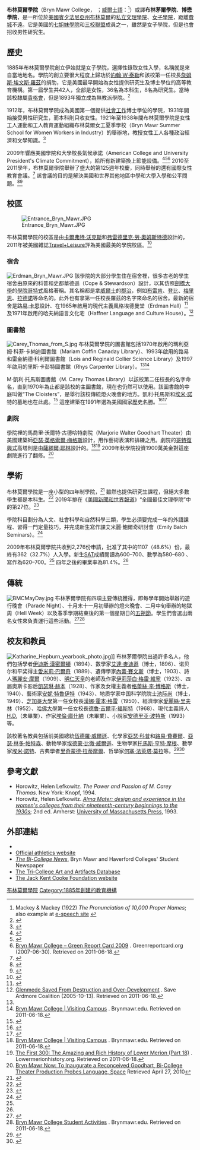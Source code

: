 {{Infobox university
|name            = Bryn Mawr College
|image_name      = Bryn Mawr College Campus Center.jpg
|image_size      =
|motto           = ''Veritatem Dilexi'' （拉丁語，Delight in the Truth）
|established     = 1885
|type            = [[私立大學|私立大學]]；[[美國的文理學院|文理學院]]；[[美國的女子學院|女子學院]]
|endowment       = $8.53億（2015）<ref>{{cite web|url=http://www.nacubo.org/Documents/EndowmentFiles/2015_NCSE_Endowment_Market_Values.pdf|title=U.S. and Canadian Institutions Listed by Fiscal Year (FY) 2015 Endowment Market Value and Change in Endowment Market Value from FY 2014 to FY 2015|publisher=National Association of College and University Business Officers and Commonfund Institute|year=2016|deadurl=yes|archiveurl=https://web.archive.org/web/20160131203541/http://www.nacubo.org/Documents/EndowmentFiles/2015_NCSE_Endowment_Market_Values.pdf|archivedate=2016年1月31日|df=}}</ref>
|president       = Kimberly Wright Cassidy<ref>[http://www.brynmawr.edu/president/about/ President Kim Cassidy] {{WebCite|url=https://www.webcitation.org/6B7IZyIqw?url=http://www.brynmawr.edu/president/about/ |date=20121002155017 |dateformat=iso }}. Brynmawr.edu. Retrieved on 2013-07-10.</ref>
|city            = [[布林莫爾_(賓夕法尼亞州)|布林莫爾]]
|state           = [[賓夕法尼亞州|賓夕法尼亞州]]
|country         = [[美國|美國]]
|campus          = 郊區，{{convert|135|acres|ha|1}}
|students        = 1,771
|undergrad       = 1,307
|postgrad        = 464
|staff           =
|faculty         = 158（全職）
|colors          = 黃色和白色 {{colorbox|yellow}} {{colorbox|white}}
|mascot          = 貓頭鷹
|athletics       = [[NCAA|NCAA]] Division III – Centennial Conference
|affiliations    = [[七姐妹學院|七姐妹學院]]<br>[[文理學院聯盟|CLAC]]<br>[[奧柏林集團|奧柏林集團]]<br>[[安納波利斯集團|安納波利斯集團]]
|website         = [http://www.brynmawr.edu/ www.brynmawr.edu]
|logo=[[File:Bryn_Mawr_text_logo.png|250px]]}}
{{Infobox NRHP
 | name = Bryn Mawr College Historic District
 | nrhp_type = hd
 | image =
 | caption =
 | location=美國賓夕法尼亞州布林莫爾
 | lat_degrees = 40
 | lat_minutes = 1
 | lat_seconds = 35
 | lat_direction = N
 | long_degrees = 75
 | long_minutes = 18
 | long_seconds = 49
 | long_direction = W
 | coord_display = inline,title
 | coord_parameters = region:US-PA_type:edu
 | locmapin = Pennsylvania
 | built = 1885
 | architect = 多位
 | architecture = 後[[哥德復興式建築|哥德復興式建築]]、哥特式、學院哥特式
 | added = 1979年5月4日
 | area = {{convert|49|acre}}
 | governing_body = 私人
 | refnum = 79002299<ref name="nris">{{NRISref|2009a}}</ref>
}}

'''布林莫爾學院'''（Bryn Mawr College，{{IPAc-en|ˌ|b|r|ɪ|n|ˈ|m|ɑr}} {{respell|brin|MAR|<nowiki>'</nowiki>}}；[[威爾士語|威爾士語]]：{{IPA-cy|ˌbrɨ̞nˈmaur|}}<ref>Mackey & Mackey (1922) ''The Pronunciation of 10,000 Proper Names''; also example at [http://www.espeech.com/namepro.htm e-speech site] {{Wayback|url=http://www.espeech.com/namepro.htm |date=20110710202624 }}</ref>）或譯'''布林茅爾學院'''、'''博懋學院'''，是一所位於[[美國|美國]][[賓夕法尼亞州|賓夕法尼亞州]][[布林莫爾_(賓夕法尼亞州)|布林莫爾]]的[[私立大學|私立]][[美國的文理學院|文理學院]]、[[美國的女子學院|女子學院]]，距離[[費城|費城]]不遠。它是美國的[[七姐妹學院|七姐妹學院]]和[[三校聯盟|三校聯盟]]成員之一，雖然是女子學院，但是也會招收男性研究生。

== 歷史==
1885年布林莫爾學院創立伊始就是女子學院，選擇性錄取女性入學，名稱就是來自當地地名。學院的創立要很大程度上歸功於[[約翰·W·泰勒|約翰·W·泰勒]]和該校第一任校長[[詹姆斯·埃文斯·羅茲|詹姆斯·埃文斯·羅茲]]的捐助，它是美國最早開始為女性提供研究生及博士學位的高等教育機構。第一屆學生共42人，全部是女性，36名為本科生，8名為研究生。當時該校隸屬[[貴格會|貴格會]]，但是1893年獨立成為無教派學院。<ref>
{{cite web
 |url         = http://www.brynmawr.edu/visit/history.shtml
 |title       = A Brief History of Bryn Mawr College
 |publisher   = brynmawr.edu
 |accessdate  = 2011-06-18
 |deadurl     = yes
 |archiveurl  = https://web.archive.org/web/20080120065225/http://www.brynmawr.edu/visit/history.shtml
 |archivedate = 2008-01-20
}}</ref>

1912年，布林莫爾學院成為美國第一個提供[[社會工作|社會工作]]博士學位的學院，1931年開始接受男性研究生，而本科則只收女性。1921年至1938年間布林莫爾學院是女性工人運動和工人教育運動組織布林莫爾女工夏季學校（Bryn Mawr Summer School for Women Workers in Industry）的舉辦地，教授女性工人各種政治經濟和文學知識。<ref>{{cite web
|url=http://fcis.oise.utoronto.ca/~daniel_sc/assignment1/1921brynmawr.html
|title=1921 The Bryn Mawr Summer School for Women Workers
|publisher=fcis.oise.utoronto.ca
|accessdate=2011-06-18
|archive-date=2021-02-14
|archive-url=https://web.archive.org/web/20210214032554/http://fcis.oise.utoronto.ca/~daniel_sc/assignment1/1921brynmawr.html
|dead-url=no
}}</ref>

2009年響應美國學院和大學校長氣候承諾（American College and University President's Climate Commitment），給所有新建築換上節能設備。<ref name="ACUPCC Reports · Implementation Profile for Bryn Mawr College">{{cite web
| title =Implementation Profile for Bryn Mawr College
| publisher =Association for the Advancement of Sustainability in Higher Education
| url =http://acupcc.aashe.org/report.php?id=3253
| accessdate = 2009-06-08 |archivedate=September 1, 2009 |archiveurl=https://web.archive.org/web/20090901161713/http://acupcc.aashe.org/report.php?id=3253 }}</ref><ref name="Sustainability">{{cite web
 |title=Sustainability 
 |publisher=Bryn Mawr College 
 |url=http://www.brynmawr.edu/dining/sustainability/ 
 |accessdate=2009-06-08 
 |deadurl=yes 
 |archiveurl=https://web.archive.org/web/20090924022639/http://www.brynmawr.edu/dining/sustainability/ 
 |archivedate=2009-09-24 
}}</ref><ref>[http://www.greenreportcard.org/report-card-2009/schools/bryn-mawr-college Bryn Mawr College – Green Report Card 2009] {{Wayback|url=http://www.greenreportcard.org/report-card-2009/schools/bryn-mawr-college |date=20130729084106 }}. Greenreportcard.org (2007-06-30). Retrieved on 2011-06-18.</ref> 2010至2011學年，布林莫爾學院舉辦了盛大的第125週年校慶，同時舉辦的還有國際女性教育會議。<ref>{{cite web
|url=http://news.brynmawr.edu/?p=5380
|title=Plans for 125th Anniversary Include International Conference on Women's Education
|publisher=Bryn Mawr Now
|work=news.brynmawr.edu
|date=2010-04-08
|accessdate=2011-06-18
|archive-date=2011-07-22
|archive-url=https://web.archive.org/web/20110722010414/http://news.brynmawr.edu/?p=5380
|dead-url=no
}}</ref> 該會議的目的是解決美國和世界其他地區中學和大學入學和公平問題。<ref>
{{cite web
 |url         = http://www.brynmawr.edu/125th/conference/
 |title       = Heritage and Hope: Women's Education in a Global Context
 |publisher   = brynmawr.edu
 |accessdate  = 2011-06-18
 |deadurl     = yes
 |archiveurl  = https://web.archive.org/web/20110614175919/http://www.brynmawr.edu/125th/conference/
 |archivedate = 2011-06-14
}}</ref><ref>
{{cite web
 |url         = http://www.brynmawr.edu/125th/book/
 |title       = Bryn Mawr College: Bryn Mawr's 125th Anniversary Celebration
 |publisher   = brynmawr.edu
 |accessdate  = 2011-06-18
 |deadurl     = yes
 |archiveurl  = https://web.archive.org/web/20110614133815/http://www.brynmawr.edu/125th/book/
 |archivedate = 2011-06-14
}}</ref>

== 校區==
[[File:Entrance_Bryn_Mawr.JPG|thumb]]

布林莫爾學院的校區是由[[卡爾弗特·沃克斯|卡爾弗特·沃克斯]]和[[弗雷德里克·勞·奧姆斯特德|弗雷德里克·勞·奧姆斯特德]]設計的，2011年被美國雜誌[[Travel+Leisure|Travel+Leisure]]評為美國最美的學院校區。<ref>{{Cite web |url=http://www.travelandleisure.com/articles/americas-most-beautiful-college-campuses/28 |title="America's most beautiful college campuses", ''Travel+Leisure'' (September 2011) |access-date=2015-01-16 |archive-date=2015-01-06 |archive-url=https://web.archive.org/web/20150106160523/http://www.travelandleisure.com/articles/americas-most-beautiful-college-campuses/28 |dead-url=no }}</ref>

=== 宿舍 ===
[[File:Erdman_Bryn_Mawr.JPG|thumb]]
該學院的大部分學生住在宿舍裡，很多古老的學生宿舍由原來的科普和史都華德遜（Cope & Stewardson）設計，以其仿照[[劍橋大學|劍橋大學]]的[[學院哥特式|學院哥特式]]風格著稱。其名稱都是拿[[威爾士|威爾士]]的[[郡治|郡治]]，例如[[布雷肯|布雷肯]]、[[登比|登比]]、[[梅里恩|梅里恩]]、[[新拉德諾|拉德諾]]等命名的。此外也有拿第一任校長羅茲的名字來命名的宿舍。最新的宿舍是[[路易·卡恩|路易·卡恩]]設計、在1965年啟用的現代主義風格埃德曼堂（Erdman Hall）<ref>{{cite journal |work=The Architecture Week's Great Building Collection |url=http://www.greatbuildings.com/buildings/Erdman_Hall_Dormitories.html |title=Erdman Hall Dormitories |journal= |access-date=2015-01-16 |archive-date=2020-12-21 |archive-url=https://web.archive.org/web/20201221185911/http://greatbuildings.com/buildings/Erdman_Hall_Dormitories.html |dead-url=no }}</ref> 及1971年啟用的哈夫納語言文化宅（Haffner Language and Culture House）。<ref>[http://www.saveardmorecoalition.org/node/1694 Glenmede Saved From Destruction and Over-Development] {{Webarchive|url=https://archive.is/20120912180526/http://www.saveardmorecoalition.org/node/1694 |date=2012年9月12日 }}. Save Ardmore Coalition (2005-10-13). Retrieved on 2011-06-18.</ref>

=== 圖書館===
[[File:Carey_Thomas_from_S.jpg|thumb]]
布林莫爾學院的圖書館包括1970年啟用的瑪利亞姆·科菲·卡納迪圖書館（Mariam Coffin Canaday Library）、1993年啟用的路易和雷金納德·科利爾圖書館（Lois and Reginald Collier Science Library）及1997年啟用的里斯·卡彭特圖書館（Rhys Carpenter Library）。<ref name="autogenerated1" /><ref>[http://www.brynmawr.edu/visit/guided_tour/carpenter.shtml Bryn Mawr College | Visiting Campus] {{webarchive|url=https://web.archive.org/web/20071105230332/http://www.brynmawr.edu/visit/guided_tour/carpenter.shtml |date=2007-11-05 }}. Brynmawr.edu. Retrieved on 2011-06-18.</ref>

M·凱利·托馬斯圖書館（M. Carey Thomas Library）以該校第二任校長的名字命名，直到1970年為止都是該校的主圖書館，現在也仍然可以使用。該圖書館的中庭叫做“The Cloisters”，是舉行該校傳統燈火晚會的地方。凱利·托馬斯和[[埃米·諾特|埃米·諾特]]的墓地也在此處。<ref>{{cite book|last1=Mann|first1=Janice|title=Women Medievalists and the Academy|date=2005|publisher=University of Wisconsin Press|page=121}}</ref> 這座建築在1991年選為[[美國國家歷史名勝|美國國家歷史名勝]]。<ref>{{cite web|url=http://tps.cr.nps.gov/nhl/detail.cfm?ResourceId=2117&ResourceType=Building |title=M. Carey Thomas Library |accessdate=2008-02-11 |work=National Historic Landmark summary listing |publisher=National Park Service |deadurl=yes |archiveurl=https://web.archive.org/web/20110606111044/http://tps.cr.nps.gov/nhl/detail.cfm?ResourceId=2117&ResourceType=Building |archivedate=2011-06-06 }}</ref><ref name="nrhpinv2">{{Cite journal|title=Photos from 1936, 1980, 1983, and undated, to accompany National Register of Historic Places Inventory-Nomination: M. Carey Thomas Library (text not available)|url=http://pdfhost.focus.nps.gov/docs/NHLS/Photos/91002052.pdf|format=pdf|date=|author=|publisher=National Park Service|journal=|access-date=2015-01-16|archive-url=https://web.archive.org/web/20120821235627/http://pdfhost.focus.nps.gov/docs/NHLS/Photos/91002052.pdf|archive-date=2012-08-21|dead-url=yes}}</ref>

=== 劇院 ===

學院裡的馬喬里·沃爾特·古德哈特劇院（Marjorie Walter Goodhart Theater）由美國建築師[[亞瑟·英格索爾·梅格斯|亞瑟·英格索爾·梅格斯]]設計，用作藝術表演和排練之用。劇院的[[哥特復興式|哥特復興式]]高塔則是由[[薩繆爾·耶林|薩繆爾·耶林]]設計的。<ref>[http://www.brynmawr.edu/visit/guided_tour/goodhart.shtml Bryn Mawr College | Visiting Campus] {{webarchive|url=https://web.archive.org/web/20071105230340/http://www.brynmawr.edu/visit/guided_tour/goodhart.shtml |date=2007-11-05 }}. Brynmawr.edu. Retrieved on 2011-06-18.</ref><ref name="autogenerated1">[http://www.lowermerionhistory.org/texts/first300/part18.html The First 300: The Amazing and Rich History of Lower Merion (Part 18)] {{Wayback|url=http://www.lowermerionhistory.org/texts/first300/part18.html |date=20200224045213 }}. Lowermerionhistory.org. Retrieved on 2011-06-18.</ref> 2009年秋學院投資1900萬美金對這座劇院進行了翻修。<ref>[http://news.brynmawr.edu/?p=3959 Bryn Mawr Now: To Inaugurate a Reconceived Goodhart, Bi-College Theater Production Probes Language, Space] {{Wayback|url=http://news.brynmawr.edu/?p=3959 |date=20110722010253 }}  Retrieved April 27, 2010</ref>

== 學術==
{{Infobox US university ranking
| Forbes   = 70
| USNWR_LA = 27
| Wamo_LA  = 6| THE_NU =50| THE_W =未列入
}}
布林莫爾學院是一座小型的四年制學院，<ref name="Carnegie">{{cite web |url=http://www.carnegiefoundation.org/classifications/sub.asp?key=748&subkey=15920&start=782 |title=Bryn Mawr College – Carnegie Classifications |publisher=Carnegie Foundation for the Advancement of Teaching |accessdate=2009-05-30}}</ref> 雖然也提供研究生課程，但絕大多數學生都是本科生。<ref name="CDS">{{cite web|url=http://www.brynmawr.edu/institutionalresearch/documents/CDS2009_2010.pdf |title=Common Data Set 2009-2009 |publisher=Bryn Mawr College |accessdate=2009-05-30 |deadurl=yes |archiveurl=https://web.archive.org/web/20100408162134/http://www.brynmawr.edu/institutionalresearch/documents/CDS2009_2010.pdf |archivedate=2010-04-08 }}</ref> 2019年排在《[[美國新聞和世界報道|美國新聞和世界報道]]》“全國最佳文理學院”中的第27位。<ref>{{cite web|url=http://colleges.usnews.rankingsandreviews.com/best-colleges/bryn-mawr-college-211273/overall-rankings|title=Bryn Mawr College|publisher=U.S. News|accessdate=2018-12-16|archive-date=2016-03-04|archive-url=https://web.archive.org/web/20160304100352/http://colleges.usnews.rankingsandreviews.com/best-colleges/bryn-mawr-college-211273/overall-rankings|dead-url=no}}</ref>

學院科目劃分為人文、社會科學和自然科學三類，學生必須要完成一年的外語課程、習得一門定量技巧，并完成新生寫作課艾米麗·鮑爾奇研討會（Emily Balch Seminars）。<ref>{{cite web|title=The Emily Balch Seminars|url=http://www.brynmawr.edu/balch/|work=Bryn Mawr College Undergraduate Courses|publisher=Bryn Mawr College|accessdate=2 March 2011|archive-date=2014-07-02|archive-url=https://web.archive.org/web/20140702234631/http://www.brynmawr.edu/balch/|dead-url=no}}</ref>

2009年布林莫爾學院共收到2,276份申請，批准了其中的1107（48.6%）份，最終有362（32.7%）人入學。新生[[SAT|SAT]]成績閱讀為600–700、數學為580–680 、寫作為620–700。<ref name="CDS"/> 四年之後的畢業率為81.4%。<ref name="CDS"/>

== 傳統==
[[Image:BMCMayDay.jpg|thumb]]
布林茅爾學院有四項主要傳統獲得，即每學年開始舉辦的遊行晚會（Parade Night）、十月末十一月初舉辦的燈火晚會、二月中旬舉辦的地獄周（Hell Week）以及春季學期結束後的第一個星期日的[[五朔節|五朔節]]。學生們會選出兩名女性來負責運行這些活動。<ref>{{cite web|title=Student Activities: Traditions|url=http://www.brynmawr.edu/activities/traditions.shtml|work=brynmawr.edu|accessdate=16 March 2011|quote=The Traditions Mistresses, elected officers of the SGA, organize the traditions throughout the academic year.|archive-date=2017-08-04|archive-url=https://web.archive.org/web/20170804101712/http://www.brynmawr.edu/activities/traditions.shtml|dead-url=no}}</ref><ref>[http://www.brynmawr.edu/activities/traditions.shtml Bryn Mawr College Student Activities] {{Wayback|url=http://www.brynmawr.edu/activities/traditions.shtml |date=20170804101712 }}. Brynmawr.edu. Retrieved on 2011-06-18.</ref>

== 校友和教員 ==
[[File:Katharine_Hepburn_yearbook_photo.jpg|thumb]]]]
布林茅爾學院出過許多名人，他們包括學者[[伊迪斯·漢密爾頓|伊迪斯·漢密爾頓]]（1894）、數學家[[艾達·麥迪遜|艾達·麥迪遜]]（博士，1896）、诺贝尔和平奖得主[[愛米莉·巴爾奇|愛米莉·巴爾奇]]（1889）、遺傳學家[[內蒂·賽文斯|內蒂·賽文斯]]（博士，1903）、詩人[[瑪麗安·摩爾|瑪麗安·摩爾]]（1909）、[[明仁天皇|明仁天皇]]的老師及作家[[伊莉莎白·格雷·維寧|伊莉莎白·格雷·維寧]]（1923）、四屆奧斯卡影后[[凱瑟琳·赫本|凱瑟琳·赫本]]（1928）、作家及女權主義者[[格蕾絲·李·博格斯|格蕾絲·李·博格斯]]（博士，1940）、藝術家[[安妮·特魯伊特|安妮·特魯伊特]]（1943）、地质学家中国科学院院士[[池际尚|池际尚]]（博士，1949）、[[芝加哥大學|芝加哥大學]]第一任女校長[[漢娜·霍本·格雷|漢娜·霍本·格雷]]（1950）、經濟學家[[愛麗絲·里夫林|愛麗絲·里夫林]]（1952）、[[哈佛大學|哈佛大學]]第一任女校長[[德魯·吉爾平·福斯特|德魯·吉爾平·福斯特]]（1968）、現代主義詩人[[H.D.|H.D.]]（未畢業）、作家[[埃倫·庫什納|埃倫·庫什納]]（未畢業）、小說家[[安德里亚·波特斯|安德里亚·波特斯]]（1993）等。

該校著名教員包括前美國總統[[伍德羅·威爾遜|伍德羅·威爾遜]]、化學家[[亞瑟·科普|亞瑟·科普]]和[[路易·費賽爾|路易·費賽爾]]、[[亞瑟·林多·帕特森|亞瑟·林多·帕特森]]、動物學家[[埃德蒙·比徹·威爾遜|埃德蒙·比徹·威爾遜]]、生物學家[[托馬斯·亨特·摩根|托馬斯·亨特·摩根]]、數學家[[埃米·諾特|埃米·諾特]]、古典學者[[里奇蒙德·拉蒂摩爾|里奇蒙德·拉蒂摩爾]]、哲學家[[何塞·法萊塔·莫拉|何塞·法萊塔·莫拉]]等。<ref name=twsOctBcsdde>{{cite web
 |title= Faculty 2010–2011
 |publisher= Bryn Mawr College
 |date= 2010-10-15
 |url= http://www.brynmawr.edu/creativewriting/faculty.html#karlkirchwey
 |accessdate= 2010-10-15
 |archive-date= 2016-10-19
 |archive-url= https://web.archive.org/web/20161019014106/http://www.brynmawr.edu/creativewriting/faculty.html#karlkirchwey
 |dead-url= no
 }}</ref><ref name=twsOctBzxcxx>{{cite news
 |author= Karen Heller
 |title= Bryn Mawr shows creative side as it makes way for arts
 |work= [[Chicago_Tribune|Chicago Tribune]]
 |date= May 1, 2003
 |url= http://articles.chicagotribune.com/2003-05-01/features/0305010107_1_bryn-mawr-college-marianne-moore-samson-agonistes
 |accessdate= 2010-10-15
 |archive-date= 2011-09-16
 |archive-url= https://web.archive.org/web/20110916142721/http://articles.chicagotribune.com/2003-05-01/features/0305010107_1_bryn-mawr-college-marianne-moore-samson-agonistes
 |dead-url= no
 }}</ref>

== 參考文獻==
{{reflist|colwidth=30em}}

*Horowitz, Helen Lefkowitz. ''The Power and Passion of M. Carey Thomas''. New York: Knopf, 1994.
*Horowitz, Helen Lefkowitz. ''[http://books.google.com/books?id=Z3qWLyDZ8PsC Alma Mater: design and experience in the women's colleges from their nineteenth-century beginnings to the 1930s]''; 2nd ed. Amherst: [[University_of_Massachusetts_Press|University of Massachusetts Press]], 1993.

== 外部連結 ==

* {{Official website|http://www.brynmawr.edu/ }}
* [http://athletics.brynmawr.edu/ Official athletics website] {{Webarchive|url=https://wayback.archive-it.org/all/20121013210222/http://athletics.brynmawr.edu/landing/index |date=2012-10-13 }}
* [https://web.archive.org/web/20190619195033/http://www.biconews.com/ ''The Bi-College News''], Bryn Mawr and Haverford Colleges' Student Newspaper
*[http://triarte.brynmawr.edu/ The Tri-College Art and Artifacts Database] {{Wayback|url=http://triarte.brynmawr.edu/ |date=20210114233517 }}
* [http://www.jkcf.org The Jack Kent Cooke Foundation website] {{Wayback|url=http://www.jkcf.org/ |date=20210309191721 }}

{{Tri-College Consortium}}
{{Seven Sisters}}

{{Authority control}}
[[Category:布林莫爾學院|]]
[[Category:1885年創建的教育機構|Category:1885年創建的教育機構]]